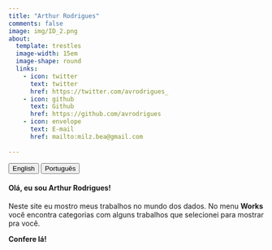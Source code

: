 ```yaml
---
title: "Arthur Rodrigues"
comments: false
image: img/ID_2.png
about:
  template: trestles
  image-width: 15em
  image-shape: round
  links:
    - icon: twitter
      text: twitter
      href: https://twitter.com/avrodrigues_
    - icon: github
      text: Github
      href: https://github.com/avrodrigues
    - icon: envelope
      text: E-mail
      href: mailto:milz.bea@gmail.com
    
---
```

<left>

::: {.btn-group role="group" aria-label="About"}
<a href="index.html"> <button type="button" class="btn btn-primary me-md-2 btn-sm">English</button></a> 
<a href="index-pt.html"> <button type="button" class="btn btn-primary me-md-2 btn-sm">Português</button></a>
:::

</left>

:::{#hero-heading}

#### Olá, eu sou **Arthur Rodrigues**!

Neste site eu mostro meus trabalhos no mundo dos dados. 
No menu **Works** você encontra categorias com alguns trabalhos que selecionei para mostrar pra você. 

**Confere lá!**

:::


